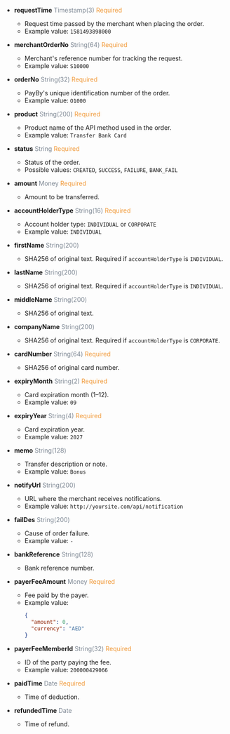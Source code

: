 
- **requestTime** <font color='#7d8793'>Timestamp(3)</font> <font color='#f19938'>Required</font>  
  - Request time passed by the merchant when placing the order.  
  - Example value: `1581493898000`

- **merchantOrderNo** <font color='#7d8793'>String(64)</font> <font color='#f19938'>Required</font>  
  - Merchant's reference number for tracking the request.  
  - Example value: `S10000`

- **orderNo** <font color='#7d8793'>String(32)</font> <font color='#f19938'>Required</font>  
  - PayBy's unique identification number of the order.  
  - Example value: `O1000`

- **product** <font color='#7d8793'>String(200)</font> <font color='#f19938'>Required</font>  
  - Product name of the API method used in the order.  
  - Example value: `Transfer Bank Card`

- **status** <font color='#7d8793'>String</font> <font color='#f19938'>Required</font>  
  - Status of the order.  
  - Possible values: `CREATED`, `SUCCESS`, `FAILURE`, `BANK_FAIL`

- **amount** <font color='#7d8793'>Money</font> <font color='#f19938'>Required</font>  
  - Amount to be transferred.

- **accountHolderType** <font color='#7d8793'>String(16)</font> <font color='#f19938'>Required</font>  
  - Account holder type: `INDIVIDUAL` or `CORPORATE`  
  - Example value: `INDIVIDUAL`

- **firstName** <font color='#7d8793'>String(200)</font>  
  - SHA256 of original text. Required if `accountHolderType` is `INDIVIDUAL`.

- **lastName** <font color='#7d8793'>String(200)</font>  
  - SHA256 of original text. Required if `accountHolderType` is `INDIVIDUAL`.

- **middleName** <font color='#7d8793'>String(200)</font>  
  - SHA256 of original text.

- **companyName** <font color='#7d8793'>String(200)</font>  
  - SHA256 of original text. Required if `accountHolderType` is `CORPORATE`.

- **cardNumber** <font color='#7d8793'>String(64)</font> <font color='#f19938'>Required</font>  
  - SHA256 of original card number.

- **expiryMonth** <font color='#7d8793'>String(2)</font> <font color='#f19938'>Required</font>  
  - Card expiration month (1–12).  
  - Example value: `09`

- **expiryYear** <font color='#7d8793'>String(4)</font> <font color='#f19938'>Required</font>  
  - Card expiration year.  
  - Example value: `2027`

- **memo** <font color='#7d8793'>String(128)</font>  
  - Transfer description or note.  
  - Example value: `Bonus`

- **notifyUrl** <font color='#7d8793'>String(200)</font>  
  - URL where the merchant receives notifications.  
  - Example value: `http://yoursite.com/api/notification`

- **failDes** <font color='#7d8793'>String(200)</font>  
  - Cause of order failure.  
  - Example value: `-`

- **bankReference** <font color='#7d8793'>String(128)</font>  
  - Bank reference number.

- **payerFeeAmount** <font color='#7d8793'>Money</font> <font color='#f19938'>Required</font>  
  - Fee paid by the payer.  
  - Example value:  
    ```json
    {
      "amount": 0,
      "currency": "AED"
    }
    ```

- **payerFeeMemberId** <font color='#7d8793'>String(32)</font> <font color='#f19938'>Required</font>  
  - ID of the party paying the fee.  
  - Example value: `200000429066`

- **paidTime** <font color='#7d8793'>Date</font> <font color='#f19938'>Required</font>  
  - Time of deduction.

- **refundedTime** <font color='#7d8793'>Date</font>  
  - Time of refund.
